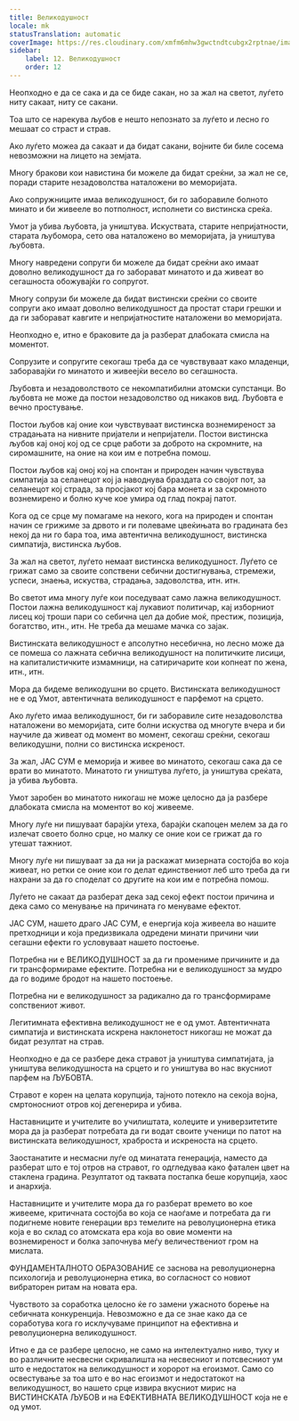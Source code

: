 ```yaml
---
title: Великодушност
locale: mk
statusTranslation: automatic
coverImage: https://res.cloudinary.com/xmfm6mhw3gwctndtcubgx2rptnae/image/upload/v1740337243/small_cover_educacion_fundamental_a051170f1c.webp
sidebar:
    label: 12. Великодушност
    order: 12
---
```

Неопходно е да се сака и да се биде сакан, но за жал на светот, луѓето ниту сакаат, ниту се сакани.

Тоа што се нарекува љубов е нешто непознато за луѓето и лесно го мешаат со страст и страв.

Ако луѓето можеа да сакаат и да бидат сакани, војните би биле сосема невозможни на лицето на земјата.

Многу бракови кои навистина би можеле да бидат среќни, за жал не се, поради старите незадоволства наталожени во меморијата.

Ако сопружниците имаа великодушност, би го заборавиле болното минато и би живееле во потполност, исполнети со вистинска среќа.

Умот ја убива љубовта, ја уништува. Искуствата, старите непријатности, старата љубомора, сето ова наталожено во меморијата, ја уништува љубовта.

Многу навредени сопруги би можеле да бидат среќни ако имаат доволно великодушност да го заборават минатото и да живеат во сегашноста обожувајќи го сопругот.

Многу сопрузи би можеле да бидат вистински среќни со своите сопруги ако имаат доволно великодушност да простат стари грешки и да ги заборават кавгите и непријатностите наталожени во меморијата.

Неопходно е, итно е браковите да ја разберат длабоката смисла на моментот.

Сопрузите и сопругите секогаш треба да се чувствуваат како младенци, заборавајќи го минатото и живеејќи весело во сегашноста.

Љубовта и незадоволството се некомпатибилни атомски супстанци. Во љубовта не може да постои незадоволство од никаков вид. Љубовта е вечно простување.

Постои љубов кај оние кои чувствуваат вистинска вознемиреност за страдањата на нивните пријатели и непријатели. Постои вистинска љубов кај оној кој од се срце работи за доброто на скромните, на сиромашните, на оние на кои им е потребна помош.

Постои љубов кај оној кој на спонтан и природен начин чувствува симпатија за селанецот кој ја наводнува браздата со својот пот, за селанецот кој страда, за просјакот кој бара монета и за скромното вознемирено и болно куче кое умира од глад покрај патот.

Кога од се срце му помагаме на некого, кога на природен и спонтан начин се грижиме за дрвото и ги полеваме цвеќињата во градината без некој да ни го бара тоа, има автентична великодушност, вистинска симпатија, вистинска љубов.

За жал на светот, луѓето немаат вистинска великодушност. Луѓето се грижат само за своите сопствени себични достигнувања, стремежи, успеси, знаења, искуства, страдања, задоволства, итн. итн.

Во светот има многу луѓе кои поседуваат само лажна великодушност. Постои лажна великодушност кај лукавиот политичар, кај изборниот лисец кој троши пари со себична цел да добие моќ, престиж, позиција, богатство, итн., итн. Не треба да мешаме мачка со зајак.

Вистинската великодушност е апсолутно несебична, но лесно може да се помеша со лажната себична великодушност на политичките лисици, на капиталистичките измамници, на сатиричарите кои копнеат по жена, итн., итн.

Мора да бидеме великодушни во срцето. Вистинската великодушност не е од Умот, автентичната великодушност е парфемот на срцето.

Ако луѓето имаа великодушност, би ги заборавиле сите незадоволства наталожени во меморијата, сите болни искуства од многуте вчера и би научиле да живеат од момент во момент, секогаш среќни, секогаш великодушни, полни со вистинска искреност.

За жал, ЈАС СУМ е меморија и живее во минатото, секогаш сака да се врати во минатото. Минатото ги уништува луѓето, ја уништува среќата, ја убива љубовта.

Умот заробен во минатото никогаш не може целосно да ја разбере длабоката смисла на моментот во кој живееме.

Многу луѓе ни пишуваат барајќи утеха, барајќи скапоцен мелем за да го излечат своето болно срце, но малку се оние кои се грижат да го утешат тажниот.

Многу луѓе ни пишуваат за да ни ја раскажат мизерната состојба во која живеат, но ретки се оние кои го делат единствениот леб што треба да ги нахрани за да го споделат со другите на кои им е потребна помош.

Луѓето не сакаат да разберат дека зад секој ефект постои причина и дека само со менување на причината го менуваме ефектот.

ЈАС СУМ, нашето драго ЈАС СУМ, е енергија која живеела во нашите претходници и која предизвикала одредени минати причини чии сегашни ефекти го условуваат нашето постоење.

Потребна ни е ВЕЛИКОДУШНОСТ за да ги промениме причините и да ги трансформираме ефектите. Потребна ни е великодушност за мудро да го водиме бродот на нашето постоење.

Потребна ни е великодушност за радикално да го трансформираме сопствениот живот.

Легитимната ефективна великодушност не е од умот. Автентичната симпатија и вистинската искрена наклонетост никогаш не можат да бидат резултат на страв.

Неопходно е да се разбере дека стравот ја уништува симпатијата, ја уништува великодушноста на срцето и го уништува во нас вкусниот парфем на ЉУБОВТА.

Стравот е корен на целата корупција, тајното потекло на секоја војна, смртоносниот отров кој дегенерира и убива.

Наставниците и учителите во училиштата, колеџите и универзитетите мора да ја разберат потребата да ги водат своите ученици по патот на вистинската великодушност, храброста и искреноста на срцето.

Заостанатите и несмасни луѓе од минатата генерација, наместо да разберат што е тој отров на стравот, го одгледуваа како фатален цвет на стаклена градина. Резултатот од таквата постапка беше корупција, хаос и анархија.

Наставниците и учителите мора да го разберат времето во кое живееме, критичната состојба во која се наоѓаме и потребата да ги подигнеме новите генерации врз темелите на револуционерна етика која е во склад со атомската ера која во овие моменти на вознемиреност и болка започнува меѓу величествениот гром на мислата.

ФУНДАМЕНТАЛНОТО ОБРАЗОВАНИЕ се заснова на револуционерна психологија и револуционерна етика, во согласност со новиот вибраторен ритам на новата ера.

Чувството за соработка целосно ќе го замени ужасното борење на себичната конкуренција. Невозможно е да се знае како да се соработува кога го исклучуваме принципот на ефективна и револуционерна великодушност.

Итно е да се разбере целосно, не само на интелектуално ниво, туку и во различните несвесни скривалишта на несвесниот и потсвесниот ум што е недостаток на великодушност и хоророт на егоизмот. Само со освестување за тоа што е во нас егоизмот и недостатокот на великодушност, во нашето срце извира вкусниот мирис на ВИСТИНСКАТА ЉУБОВ и на ЕФЕКТИВНАТА ВЕЛИКОДУШНОСТ која не е од умот.

